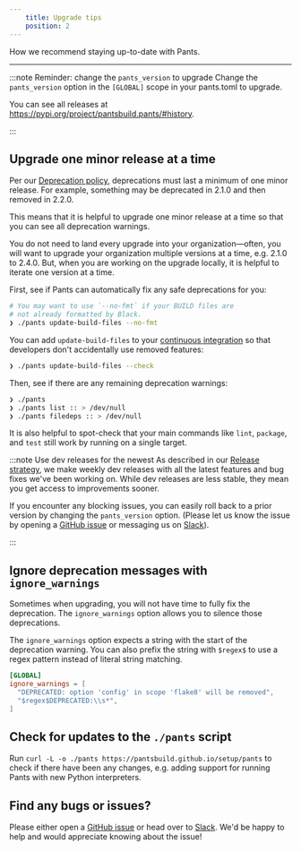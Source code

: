```yaml
---
    title: Upgrade tips
    position: 2
---
```


How we recommend staying up-to-date with Pants.

---


:::note Reminder: change the `pants_version` to upgrade
Change the `pants_version` option in the `[GLOBAL]` scope in your pants.toml to upgrade.

You can see all releases at https://pypi.org/project/pantsbuild.pants/#history.

:::


## Upgrade one minor release at a time
Per our [Deprecation policy](./deprecation-policy.mdx), deprecations must last a minimum of one minor release. For example, something may be deprecated in 2.1.0 and then removed in 2.2.0.

This means that it is helpful to upgrade one minor release at a time so that you can see all deprecation warnings. 

You do not need to land every upgrade into your organization—often, you will want to upgrade your organization multiple versions at a time, e.g. 2.1.0 to 2.4.0. But, when you are working on the upgrade locally, it is helpful to iterate one version at a time.

First, see if Pants can automatically fix any safe deprecations for you:

```bash
# You may want to use `--no-fmt` if your BUILD files are 
# not already formatted by Black.
❯ ./pants update-build-files --no-fmt
```

You can add `update-build-files` to your [continuous integration](../using-pants/using-pants-in-ci.mdx) so that developers don't accidentally use removed features:

```bash
❯ ./pants update-build-files --check
```

Then, see if there are any remaining deprecation warnings:

```bash
❯ ./pants
❯ ./pants list :: > /dev/null
❯ ./pants filedeps :: > /dev/null
```

It is also helpful to spot-check that your main commands like `lint`, `package`, and `test` still work by running on a single target.

:::note Use dev releases for the newest
As described in our [Release strategy](../contributions/releases/release-strategy.mdx), we make weekly dev releases with all the latest features and bug fixes we've been working on. While dev releases are less stable, they mean you get access to improvements sooner. 

If you encounter any blocking issues, you can easily roll back to a prior version by changing the `pants_version` option. (Please let us know the issue by opening a [GitHub issue](https://github.com/pantsbuild/pants/issues) or messaging us on [Slack](/community/members)).

:::


## Ignore deprecation messages with `ignore_warnings`
Sometimes when upgrading, you will not have time to fully fix the deprecation. The `ignore_warnings` option allows you to silence those deprecations.

The `ignore_warnings` option expects a string with the start of the deprecation warning. You can also prefix the string with `$regex$` to use a regex pattern instead of literal string matching.
```toml title="pants.toml"
[GLOBAL]
ignore_warnings = [
  "DEPRECATED: option 'config' in scope 'flake8' will be removed",
  "$regex$DEPRECATED:\\s*",
]
```


## Check for updates to the `./pants` script
Run `curl -L -o ./pants https://pantsbuild.github.io/setup/pants` to check if there have been any changes, e.g. adding support for running Pants with new Python interpreters.
## Find any bugs or issues?
Please either open a [GitHub issue](https://github.com/pantsbuild/pants/issues) or head over to [Slack](/community/members). We'd be happy to help and would appreciate knowing about the issue!